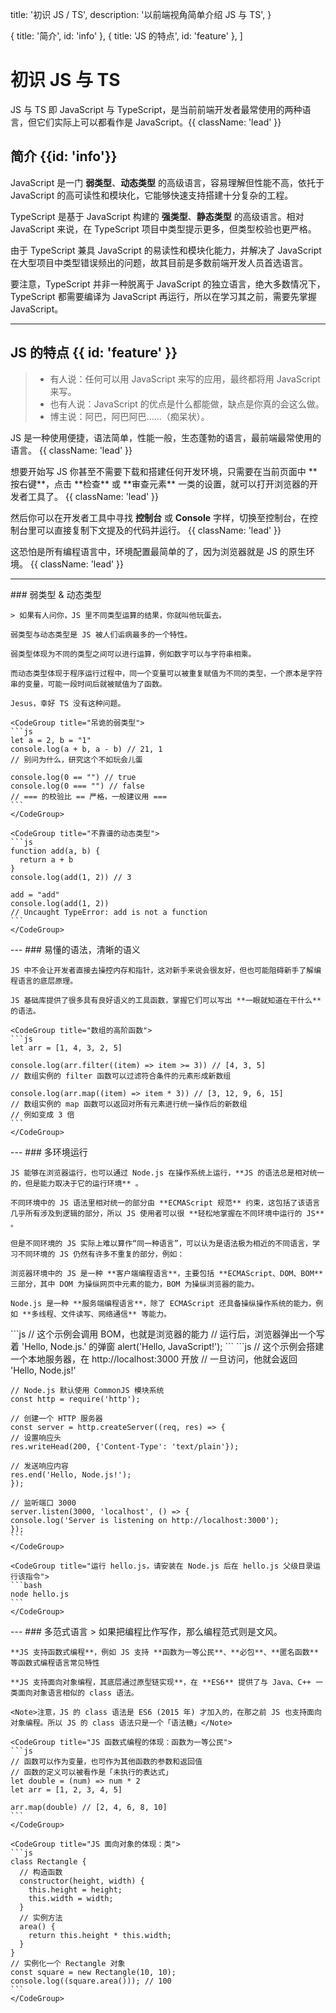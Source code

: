   title: '初识 JS / TS',
  description: '以前端视角简单介绍 JS 与 TS',
}

  { title: '简介', id: 'info' },
  { title: 'JS 的特点', id: 'feature' },
]

# 初识 JS 与 TS

JS 与 TS 即 JavaScript 与 TypeScript，是当前前端开发者最常使用的两种语言，但它们实际上可以都看作是 JavaScript。{{ className: 'lead' }}

## 简介 {{id: 'info'}}

JavaScript 是一门 **弱类型**、**动态类型** 的高级语言，容易理解但性能不高，依托于 JavaScript 的高可读性和模块化，它能够快速支持搭建十分复杂的工程。

TypeScript 是基于 JavaScript 构建的 **强类型**、**静态类型** 的高级语言。相对 JavaScript 来说，在 TypeScript 项目中类型提示更多，但类型校验也更严格。

由于 TypeScript 兼具 JavaScript 的易读性和模块化能力，并解决了 JavaScript 在大型项目中类型错误频出的问题，故其目前是多数前端开发人员首选语言。

<Note>
  要注意，TypeScript 并非一种脱离于 JavaScript
  的独立语言，绝大多数情况下，TypeScript 都需要编译为 JavaScript
  再运行，所以在学习其之前，需要先掌握 JavaScript。
</Note>

---

## JS 的特点 {{ id: 'feature' }}

> - 有人说：任何可以用 JavaScript 来写的应用，最终都将用 JavaScript 来写。
> - 也有人说：JavaScript 的优点是什么都能做，缺点是你真的会这么做。
> - 博主说：阿巴，阿巴阿巴......（痴呆状）。

JS 是一种使用便捷，语法简单，性能一般，生态蓬勃的语言，最前端最常使用的语言。 {{ className: 'lead' }}

<Note>
想要开始写 JS 你甚至不需要下载和搭建任何开发环境，只需要在当前页面中 **按右键**，点击 **检查** 或 **审查元素** 一类的设置，就可以打开浏览器的开发者工具了。 {{ className: 'lead' }}

然后你可以在开发者工具中寻找 **控制台** 或 **Console** 字样，切换至控制台，在控制台里可以直接复制下文提及的代码并运行。 {{ className: 'lead' }}

</Note>

这恐怕是所有编程语言中，环境配置最简单的了，因为浏览器就是 JS 的原生环境。 {{ className: 'lead' }}

---

<Row>
  <Col>
    ### 弱类型 & 动态类型

    > 如果有人问你，JS 里不同类型运算的结果，你就叫他玩蛋去。

    弱类型与动态类型是 JS 被人们诟病最多的一个特性。

    弱类型体现为不同的类型之间可以进行运算，例如数字可以与字符串相乘。

    而动态类型体现于程序运行过程中，同一个变量可以被重复赋值为不同的类型，一个原本是字符串的变量，可能一段时间后就被赋值为了函数。

    Jesus，幸好 TS 没有这种问题。

  </Col>
  <Col sticky>

    <CodeGroup title="吊诡的弱类型">
    ```js
    let a = 2, b = "1"
    console.log(a + b, a - b) // 21, 1
    // 别问为什么，研究这个不如玩会儿蛋

    console.log(0 == "") // true
    console.log(0 === "") // false
    // === 的校验比 == 严格，一般建议用 ===
    ```
    </CodeGroup>

    <CodeGroup title="不靠谱的动态类型">
    ```js
    function add(a, b) {
      return a + b
    }
    console.log(add(1, 2)) // 3

    add = "add"
    console.log(add(1, 2))
    // Uncaught TypeError: add is not a function
    ```
    </CodeGroup>

  </Col>
</Row>
---
<Row>
  <Col>
    ### 易懂的语法，清晰的语义

    JS 中不会让开发者直接去操控内存和指针，这对新手来说会很友好，但也可能阻碍新手了解编程语言的底层原理。

    JS 基础库提供了很多具有良好语义的工具函数，掌握它们可以写出 **一眼就知道在干什么** 的语法。

  </Col>
  <Col sticky>

    <CodeGroup title="数组的高阶函数">
    ```js
    let arr = [1, 4, 3, 2, 5]

    console.log(arr.filter((item) => item >= 3)) // [4, 3, 5]
    // 数组实例的 filter 函数可以过滤符合条件的元素形成新数组

    console.log(arr.map((item) => item * 3)) // [3, 12, 9, 6, 15]
    // 数组实例的 map 函数可以返回对所有元素进行统一操作后的新数组
    // 例如变成 3 倍
    ```
    </CodeGroup>

  </Col>
</Row>
---
<Row>
  <Col>
    ### 多环境运行

    JS 能够在浏览器运行，也可以通过 Node.js 在操作系统上运行，**JS 的语法总是相对统一的，但是能力取决于它的运行环境** 。

    不同环境中的 JS 语法里相对统一的部分由 **ECMAScript 规范** 约束，这包括了该语言几乎所有涉及到逻辑的部分，所以 JS 使用者可以很 **轻松地掌握在不同环境中运行的 JS** 。

    但是不同环境的 JS 实际上难以算作“同一种语言”，可以认为是语法极为相近的不同语言，学习不同环境的 JS 仍然有许多不重复的部分，例如：

    浏览器环境中的 JS 是一种 **客户端编程语言**，主要包括 **ECMAScript、DOM、BOM** 三部分，其中 DOM 为操纵网页中元素的能力，BOM 为操纵浏览器的能力。

    Node.js 是一种 **服务端编程语言**，除了 ECMAScript 还具备操纵操作系统的能力，例如 **多线程、文件读写、网络通信** 等能力。

  </Col>
  <Col sticky>

  <CodeGroup title="浏览器中的 JS">
    ```js
    // 这个示例会调用 BOM，也就是浏览器的能力
    // 运行后，浏览器弹出一个写着 'Hello, Node.js.' 的弹窗
    alert('Hello, JavaScript!');
    ```
    </CodeGroup>
    <CodeGroup title="Node.js 示例，文件名 hello.js">
    ```js
    // 这个示例会搭建一个本地服务器，在 http://localhost:3000 开放
    // 一旦访问，他就会返回 'Hello, Node.js!'

    // Node.js 默认使用 CommonJS 模块系统
    const http = require('http');

    // 创建一个 HTTP 服务器
    const server = http.createServer((req, res) => {
    // 设置响应头
    res.writeHead(200, {'Content-Type': 'text/plain'});

    // 发送响应内容
    res.end('Hello, Node.js!');
    });

    // 监听端口 3000
    server.listen(3000, 'localhost', () => {
    console.log('Server is listening on http://localhost:3000');
    });
    ```
    </CodeGroup>

    <CodeGroup title="运行 hello.js，请安装在 Node.js 后在 hello.js 父级目录运行该指令">
    ```bash
    node hello.js
    ```
    </CodeGroup>

  </Col>
</Row>
---
<Row>
  <Col>
    ### 多范式语言
    > 如果把编程比作写作，那么编程范式则是文风。

    **JS 支持函数式编程**，例如 JS 支持 **函数为一等公民**、**必包**、**匿名函数** 等函数式编程语言常见特性

    **JS 支持面向对象编程，其底层通过原型链实现**，在 **ES6** 提供了与 Java、C++ 一类面向对象语言相似的 class 语法。

    <Note>注意，JS 的 class 语法是 ES6 (2015 年) 才加入的，在那之前 JS 也支持面向对象编程。所以 JS 的 class 语法只是一个「语法糖」</Note>

  </Col>
  <Col sticky>

    <CodeGroup title="JS 函数式编程的体现：函数为一等公民">
    ```js
    // 函数可以作为变量，也可作为其他函数的参数和返回值
    // 函数的定义可以被看作是「未执行的表达式」
    let double = (num) => num * 2
    let arr = [1, 2, 3, 4, 5]

    arr.map(double) // [2, 4, 6, 8, 10]
    ```
    </CodeGroup>

    <CodeGroup title="JS 面向对象的体现：类">
    ```js
    class Rectangle {
      // 构造函数
      constructor(height, width) {
        this.height = height;
        this.width = width;
      }
      // 实例方法
      area() {
        return this.height * this.width;
      }
    }
    // 实例化一个 Rectangle 对象
    const square = new Rectangle(10, 10);
    console.log((square.area())); // 100
    ```
    </CodeGroup>

  </Col>
</Row>
